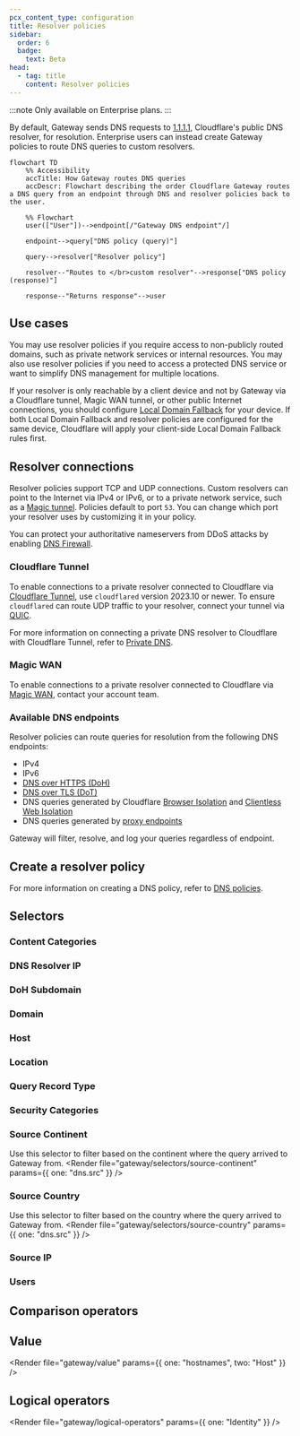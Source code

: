 ```yaml
---
pcx_content_type: configuration
title: Resolver policies
sidebar:
  order: 6
  badge:
    text: Beta
head:
  - tag: title
    content: Resolver policies
---
```



:::note
Only available on Enterprise plans.
:::

By default, Gateway sends DNS requests to [1.1.1.1](/1.1.1.1/), Cloudflare's public DNS resolver, for resolution. Enterprise users can instead create Gateway policies to route DNS queries to custom resolvers.

```mermaid
flowchart TD
    %% Accessibility
    accTitle: How Gateway routes DNS queries
    accDescr: Flowchart describing the order Cloudflare Gateway routes a DNS query from an endpoint through DNS and resolver policies back to the user.

    %% Flowchart
    user(["User"])-->endpoint[/"Gateway DNS endpoint"/]

    endpoint-->query["DNS policy (query)"]

    query-->resolver["Resolver policy"]

    resolver--"Routes to </br>custom resolver"-->response["DNS policy (response)"]

    response--"Returns response"-->user
```

## Use cases

You may use resolver policies if you require access to non-publicly routed domains, such as private network services or internal resources. You may also use resolver policies if you need to access a protected DNS service or want to simplify DNS management for multiple locations.

If your resolver is only reachable by a client device and not by Gateway via a Cloudflare tunnel, Magic WAN tunnel, or other public Internet connections, you should configure [Local Domain Fallback](/cloudflare-one/connections/connect-devices/warp/configure-warp/route-traffic/local-domains/) for your device. If both Local Domain Fallback and resolver policies are configured for the same device, Cloudflare will apply your client-side Local Domain Fallback rules first.

## Resolver connections

Resolver policies support TCP and UDP connections. Custom resolvers can point to the Internet via IPv4 or IPv6, or to a private network service, such as a [Magic tunnel](/magic-transit/how-to/configure-tunnels/). Policies default to port `53`. You can change which port your resolver uses by customizing it in your policy.

You can protect your authoritative nameservers from DDoS attacks by enabling [DNS Firewall](/dns/dns-firewall/).

### Cloudflare Tunnel

To enable connections to a private resolver connected to Cloudflare via [Cloudflare Tunnel](/cloudflare-one/connections/connect-networks/), use `cloudflared` version 2023.10 or newer. To ensure `cloudflared` can route UDP traffic to your resolver, connect your tunnel via [QUIC](/cloudflare-one/connections/connect-networks/configure-tunnels/tunnel-run-parameters/#protocol).

For more information on connecting a private DNS resolver to Cloudflare with Cloudflare Tunnel, refer to [Private DNS](/cloudflare-one/connections/connect-networks/private-net/cloudflared/private-dns/).

### Magic WAN

To enable connections to a private resolver connected to Cloudflare via [Magic WAN](/magic-wan/), contact your account team.

### Available DNS endpoints

Resolver policies can route queries for resolution from the following DNS endpoints:

- IPv4
- IPv6
- [DNS over HTTPS (DoH)](/cloudflare-one/connections/connect-devices/agentless/dns/dns-over-https/)
- [DNS over TLS (DoT)](/cloudflare-one/connections/connect-devices/agentless/dns/dns-over-tls/)
- DNS queries generated by Cloudflare [Browser Isolation](/cloudflare-one/policies/browser-isolation/) and [Clientless Web Isolation](/cloudflare-one/policies/browser-isolation/setup/clientless-browser-isolation/)
- DNS queries generated by [proxy endpoints](/cloudflare-one/connections/connect-devices/agentless/pac-files/)

Gateway will filter, resolve, and log your queries regardless of endpoint.

## Create a resolver policy

<Render file="gateway/create-resolver-policy" />

For more information on creating a DNS policy, refer to [DNS policies](/cloudflare-one/policies/gateway/dns-policies/).

## Selectors

### Content Categories

<Render file="gateway/selectors/content-categories" />

### DNS Resolver IP

<Render file="gateway/selectors/dns-resolver-ip" />

### DoH Subdomain

<Render file="gateway/selectors/doh-subdomain" />

### Domain

<Render file="gateway/selectors/domain" />

### Host

<Render file="gateway/selectors/host" />

### Location

<Render file="gateway/selectors/location" />

### Query Record Type

<Render file="gateway/selectors/query-record-type" />

### Security Categories

<Render file="gateway/selectors/security-categories" />

### Source Continent

Use this selector to filter based on the continent where the query arrived to Gateway from. <Render file="gateway/selectors/source-continent" params={{ one: "dns.src" }} />

### Source Country

Use this selector to filter based on the country where the query arrived to Gateway from. <Render file="gateway/selectors/source-country" params={{ one: "dns.src" }} />

### Source IP

<Render file="gateway/selectors/source-ip-dns" />

### Users

<Render file="gateway/selectors/users" />

## Comparison operators

<Render file="gateway/comparison-operators" />

## Value

<Render file="gateway/value" params={{ one: "hostnames", two: "Host" }} />

## Logical operators

<Render file="gateway/logical-operators" params={{ one: "Identity" }} />
